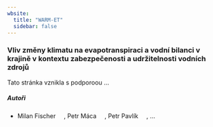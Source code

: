```yaml
---
wbsite:
  title: "WARM-ET"
  sidebar: false
---
```


### Vliv změny klimatu na evapotranspiraci a vodní bilanci v krajině v kontextu zabezpečenosti a udržitelnosti vodních zdrojů 

Tato stránka vznikla s podporoou ...

##### Autoři

  - Milan Fischer ![](images/ORCIDiD_iconvector.svg){width="15"}, Petr Máca ![](images/ORCIDiD_iconvector.svg){width="15"}, Petr Pavlík ![](images/ORCIDiD_iconvector.svg){width="15"}, ...
